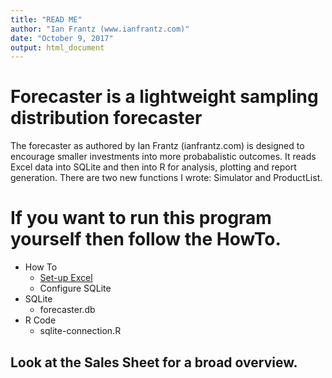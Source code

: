 ```yaml
---
title: "READ ME"
author: "Ian Frantz (www.ianfrantz.com)"
date: "October 9, 2017"
output: html_document
---
```


# Forecaster is a lightweight sampling distribution forecaster

The forecaster as authored by Ian Frantz (ianfrantz.com) is designed to encourage smaller investments into more probabalistic outcomes. It reads Excel data into SQLite and then into R for analysis, plotting and report generation. There are two new functions I wrote: Simulator and ProductList.  

# If you want to run this program yourself then follow the HowTo. 

* How To
  + [Set-up Excel](https://github.com/ianfrantz/forecaster/tree/master/Documentation/HowTo_-_Excel.Rmd)
  + Configure SQLite
* SQLite 
  + forecaster.db
* R Code
  + sqlite-connection.R
  

## Look at the Sales Sheet for a broad overview. 

